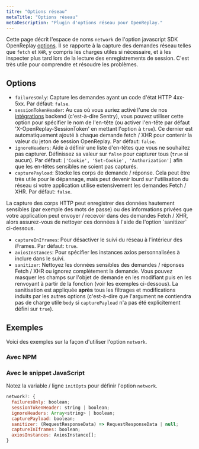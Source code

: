 ```yaml
---
titre: "Options réseau"
metaTitle: "Options réseau"
metaDescription: "Plugin d'options réseau pour OpenReplay."
---
```


Cette page décrit l'espace de noms `network` de l'option javascript SDK OpenReplay [options](/sdk/constructor). Il se rapporte à la capture des demandes réseau telles que `fetch` et `XHR`, y compris les charges utiles si nécessaire, et à les inspecter plus tard lors de la lecture des enregistrements de session. C'est très utile pour comprendre et résoudre les problèmes.

## Options

- `failuresOnly`: Capture les demandes ayant un code d'état HTTP 4xx-5xx. Par défaut: `false`.
- `sessionTokenHeader`: Au cas où vous auriez activé l'une de nos [intégrations](/integrations) backend (c'est-à-dire Sentry), vous pouvez utiliser cette option pour spécifier le nom de l'en-tête (ou activer l'en-tête par défaut 'X-OpenReplay-SessionToken' en mettant l'option à `true`). Ce dernier est automatiquement ajouté à chaque demande fetch / XHR pour contenir la valeur du jeton de session OpenReplay. Par défaut: `false`.
- `ignoreHeaders`: Aide à définir une liste d'en-têtes que vous ne souhaitez pas capturer. Définissez sa valeur sur `false` pour capturer tous (`true` si aucun). Par défaut: `['Cookie', 'Set-Cookie', 'Authorization']` afin que les en-têtes sensibles ne soient pas capturés.
- `capturePayload`: Stocke les corps de demande / réponse. Cela peut être très utile pour le dépannage, mais peut devenir lourd sur l'utilisation du réseau si votre application utilise extensivement les demandes Fetch / XHR. Par défaut: `false`.

<Aside type="caution">
	La capture des corps HTTP peut enregistrer des données hautement sensibles (par exemple des mots de passe) ou des informations privées que votre application peut envoyer / recevoir dans des demandes Fetch / XHR, alors assurez-vous de nettoyer ces données à l'aide de l'option `sanitizer` ci-dessous.
</Aside>

- `captureInIframes`: Pour désactiver le suivi du réseau à l'intérieur des iFrames. Par défaut: `true`.
- `axiosInstances`: Pour spécifier les instances axios personnalisées à inclure dans le suivi.
- `sanitizer`: Nettoyez les données sensibles des demandes / réponses Fetch / XHR ou ignorez complètement la demande. Vous pouvez masquer les champs sur l'objet de demande en les modifiant puis en les renvoyant à partir de la fonction (voir les exemples ci-dessous). La sanitisation est appliquée **après** tous les filtrages et modifications induits par les autres options (c'est-à-dire que l'argument ne contiendra pas de charge utile `body` si `capturePayload` n'a pas été explicitement défini sur `true`).

## Exemples

Voici des exemples sur la façon d'utiliser l'option `network`.

### Avec NPM

### Avec le snippet JavaScript

Notez la variable / ligne `initOpts` pour définir l'option `network`.
```js
network?: {
  failuresOnly: boolean;
  sessionTokenHeader: string | boolean;
  ignoreHeaders: Array<string> | boolean;
  capturePayload: boolean;
  sanitizer: (RequestResponseData) => RequestResponseData | null;
  captureInIframes: boolean;
  axiosInstances: AxiosInstance[];
}
```
